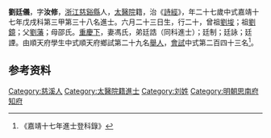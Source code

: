 {{明清人物信息框
| 姓名 = 劉廷儀
| 原名 =
| 圖片名稱= 
| 圖片大小 =
| 圖片說明 = 
| 最高職務 =
| 國家 = 大明 
| 爵位 =
| 籍貫 = [[浙江|浙江]][[慈谿縣|慈谿縣]]
| 族裔 = 
| 字號 = 
| 諡號 =
| 出生日期 = 六月二十三日
| 出生地點 = 
| 逝世日期 = 卒年不詳 
| 逝世地點 =
| 墓葬 =
| 配偶 = 馮氏
| 親屬 = 曾祖[[劉埈|劉埈]]，祖[[劉鏡|劉鏡]]，父[[劉藩|劉藩]]，母邵氏
| 出身 =
* 嘉靖十七年戊戌科同進士出身
| 經歷 =
| 著作 = 
}}
'''劉廷儀'''{{BD|1512年||？年||}}，字'''汝修'''，[[浙江|浙江]][[慈谿縣|慈谿縣]]人，[[太醫院|太醫院]]籍，治《[[詩經|詩經]]》，年二十七歲中式嘉靖十七年戊戌科第三甲第三十八名進士。六月二十三日生，行二十，曾祖[[劉埈|劉埈]]；祖[[劉鏡|劉鏡]]；父[[劉藩|劉藩]]；母邵氏。[[重慶下|重慶下]]，妻馮氏，弟廷誥（同科進士）；廷制；廷詠；廷諲。由順天府學生中式順天府鄉試第二十九名[[舉人|舉人]]，[[會試|會試]]中式第二百四十三名<ref>《嘉靖十七年進士登科錄》</ref>。

== 参考资料 ==
{{reflist}}

{{嘉靖十七年戊戌科殿试金榜}}

{{明朝人物小作品}}
{{Authority control}}

{{DEFAULTSORT:}}
[[Category:慈溪人|Category:慈溪人]]
[[Category:太醫院籍進士|Category:太醫院籍進士]]
[[Category:刘姓|Category:刘姓]]
[[Category:明朝思南府知府|Category:明朝思南府知府]]